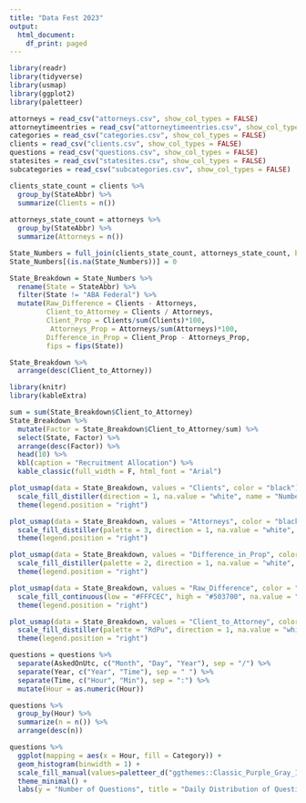 ---
title: "Data Fest 2023"
output:
  html_document:
    df_print: paged
---

```{r, include = FALSE}
library(readr)
library(tidyverse)
library(usmap)
library(ggplot2)
library(paletteer)
```

```{r, include = FALSE}
attorneys = read_csv("attorneys.csv", show_col_types = FALSE)
attorneytimeentries = read_csv("attorneytimeentries.csv", show_col_types = FALSE)
categories = read_csv("categories.csv", show_col_types = FALSE)
clients = read_csv("clients.csv", show_col_types = FALSE)
questions = read_csv("questions.csv", show_col_types = FALSE)
statesites = read_csv("statesites.csv", show_col_types = FALSE)
subcategories = read_csv("subcategories.csv", show_col_types = FALSE)
```

```{r}
clients_state_count = clients %>% 
  group_by(StateAbbr) %>%
  summarize(Clients = n())
  
attorneys_state_count = attorneys %>%
  group_by(StateAbbr) %>%
  summarize(Attorneys = n())

State_Numbers = full_join(clients_state_count, attorneys_state_count, by = "StateAbbr")
State_Numbers[(is.na(State_Numbers))] = 0

State_Breakdown = State_Numbers %>%
  rename(State = StateAbbr) %>%
  filter(State != "ABA Federal") %>%
  mutate(Raw_Difference = Clients - Attorneys,
         Client_to_Attorney = Clients / Attorneys,
         Client_Prop = Clients/sum(Clients)*100,
          Attorneys_Prop = Attorneys/sum(Attorneys)*100,
         Difference_in_Prop = Client_Prop - Attorneys_Prop,
         fips = fips(State))

State_Breakdown %>%
  arrange(desc(Client_to_Attorney))
```
```{r}
library(knitr)
library(kableExtra)

sum = sum(State_Breakdown$Client_to_Attorney)
State_Breakdown %>% 
  mutate(Factor = State_Breakdown$Client_to_Attorney/sum) %>%
  select(State, Factor) %>%
  arrange(desc(Factor)) %>%
  head(10) %>%
  kbl(caption = "Recruitment Allocation") %>%
  kable_classic(full_width = F, html_font = "Arial")
```

```{r}
plot_usmap(data = State_Breakdown, values = "Clients", color = "black") + 
  scale_fill_distiller(direction = 1, na.value = "white", name = "Number of Clients", label = scales::comma) + 
  theme(legend.position = "right")
```

```{r}
plot_usmap(data = State_Breakdown, values = "Attorneys", color = "black") + 
  scale_fill_distiller(palette = 3, direction = 1, na.value = "white", name = "Number of Attorneys", label = scales::comma) + 
  theme(legend.position = "right")
```

```{r}
plot_usmap(data = State_Breakdown, values = "Difference_in_Prop", color = "black") + 
  scale_fill_distiller(palette = 2, direction = 1, na.value = "white", name = "Difference in Percentage of Clients and Attorneys", label = scales::comma) + 
  theme(legend.position = "right")
```

```{r}
plot_usmap(data = State_Breakdown, values = "Raw_Difference", color = "black") + 
  scale_fill_continuous(low = "#FFFCEC", high = "#503700", na.value = "white", name = "Difference in Number of Clients and Attorneys", label = scales::comma) + 
  theme(legend.position = "right")
```

```{r}
plot_usmap(data = State_Breakdown, values = "Client_to_Attorney", color = "black") + 
  scale_fill_distiller(palette = "RdPu", direction = 1, na.value = "white", name = "Client to Attorney Ratio", label = scales::comma) + 
  theme(legend.position = "right")
```

```{r}
questions = questions %>%
  separate(AskedOnUtc, c("Month", "Day", "Year"), sep = "/") %>%
  separate(Year, c("Year", "Time"), sep = " ") %>%
  separate(Time, c("Hour", "Min"), sep = ":") %>%
  mutate(Hour = as.numeric(Hour))

questions %>% 
  group_by(Hour) %>%
  summarize(n = n()) %>% 
  arrange(desc(n))
```

```{r}
questions %>%
  ggplot(mapping = aes(x = Hour, fill = Category)) + 
  geom_histogram(binwidth = 1) +
  scale_fill_manual(values=paletteer_d("ggthemes::Classic_Purple_Gray_12")) +
  theme_minimal() +  
  labs(y = "Number of Questions", title = "Daily Distribution of Questions")
```

